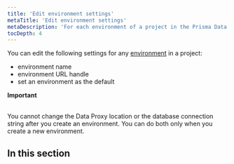 ```yaml
---
title: 'Edit environment settings'
metaTitle: 'Edit environment settings'
metaDescription: 'For each environment of a project in the Prisma Data Platform, you can change the environment name, URL handle, or set that environment as the default for the project.'
tocDepth: 4
---
```


<TopBlock>

You can edit the following settings for any [environment](/platform/classic-projects/platform/environments) in a project:

- environment name
- environment URL handle
- set an environment as the default

<Admonition type="alert">

**Important**<br /><br />

You cannot change the Data Proxy location or the database connection string after you create an environment. You can do both only when you create a new environment.

</Admonition>

</TopBlock>

## In this section

<Subsections depth="2" />
